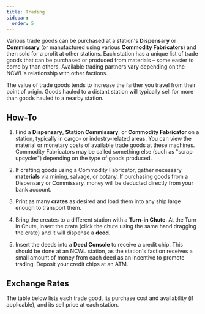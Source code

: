 ```yaml
---
title: Trading
sidebar:
  order: 5
---
```



Various trade goods can be purchased at a station's **Dispensary** or **Commissary** (or manufactured using various **Commodity Fabricators**) and then sold for a profit at other stations. Each station has a unique list of trade goods that can be purchased or produced from materials – some easier to come by than others. Available trading partners vary depending on the NCWL's relationship with other factions.

The value of trade goods tends to increase the farther you travel from their point of origin. Goods hauled to a distant station will typically sell for more than goods hauled to a nearby station.

## How-To

1. Find a **Dispensary**, **Station Commissary**, or **Commodity Fabricator** on a station, typically in cargo- or industry-related areas. You can view the material or monetary costs of available trade goods at these machines. Commodity Fabricators may be called something else (such as "scrap upcycler") depending on the type of goods produced.

2. If crafting goods using a Commodity Fabricator, gather necessary **materials** via mining, salvage, or botany. If purchasing goods from a Dispensary or Commissary, money will be deducted directly from your bank account.

3. Print as many **crates** as desired and load them into any ship large enough to transport them.

4. Bring the creates to a different station with a **Turn-in Chute**. At the Turn-in Chute, insert the crate (click the chute using the same hand dragging the crate) and it will dispense a **deed**.

5. Insert the deeds into a **Deed Console** to receive a credit chip. This should be done at an NCWL station, as the station's faction receives a small amount of money from each deed as an incentive to promote trading. Deposit your credit chips at an ATM.


## Exchange Rates

The table below lists each trade good, its purchase cost and availability (if applicable), and its sell price at each station.

<TradeExchangeRates />
